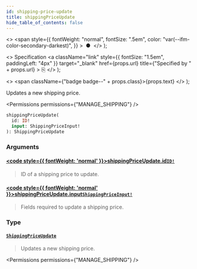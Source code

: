 ```yaml
---
id: shipping-price-update
title: shippingPriceUpdate
hide_table_of_contents: false
---
```


  <>
    <span
      style={{
        fontWeight: "normal",
        fontSize: ".5em",
        color: "var(--ifm-color-secondary-darkest)",
      }}
    >
      &nbsp;●&nbsp;
    </span>
  </>
);

  <>
    Specification
    <a
      className="link"
      style={{ fontSize: "1.5em", paddingLeft: "4px" }}
      target="\_blank"
      href={props.url}
      title={"Specified by " + props.url}
    >
      ⎘
    </a>
  </>
);

  <>
    <span className={"badge badge--" + props.class}>{props.text}</span>
  </>
);

Updates a new shipping price.

<Permissions permissions={"MANAGE_SHIPPING"} />

```graphql
shippingPriceUpdate(
  id: ID!
  input: ShippingPriceInput!
): ShippingPriceUpdate
```

### Arguments

#### [<code style={{ fontWeight: 'normal' }}>shippingPriceUpdate.<b>id</b></code>](#)<Bullet />[`ID!`](../../../api-reference/miscellaneous/scalars/id) <Badge class="secondary" text="non-null"/> <Badge class="secondary" text="scalar"/> <Badge class="secondary" text="miscellaneous"/>

> ID of a shipping price to update.

#### [<code style={{ fontWeight: 'normal' }}>shippingPriceUpdate.<b>input</b></code>](#)<Bullet />[`ShippingPriceInput!`](../../../api-reference/shipping/inputs/shipping-price-input) <Badge class="secondary" text="non-null"/> <Badge class="secondary" text="input"/> <Badge class="secondary" text="shipping"/>

> Fields required to update a shipping price.

### Type

#### [`ShippingPriceUpdate`](../../../api-reference/shipping/objects/shipping-price-update) <Badge class="secondary" text="object"/> <Badge class="secondary" text="shipping"/>

> Updates a new shipping price.

<Permissions permissions={"MANAGE_SHIPPING"} />

>

